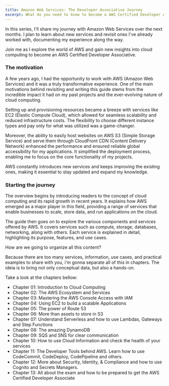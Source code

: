 ```yaml
---
title: Amazon Web Services: The Developer Associative Journey
excerpt: What do you need to know to become a AWS Certified Developer Associative.
---
```


In this series, I'll share my journey with Amazon Web Services over the next months. I plan to learn about new services and revisit ones I've already worked with, documenting my experience along the way.

Join me as I explore the world of AWS and gain new insights into cloud computing to become an AWS Certified Developer Associative.

### The motivation

A few years ago, I had the opportunity to work with AWS (Amazon Web Services) and it was a truly transformative experience. One of the main motivations behind revisiting and writing this guide stems from the incredible impact it had on my past projects and the ever-evolving nature of cloud computing.

Setting up and provisioning resources became a breeze with services like EC2 (Elastic Compute Cloud), which allowed for seamless scalability and reduced infrastructure costs. The flexibility to choose different instance types and pay only for what was utilized was a game-changer.

Moreover, the ability to easily host websites on AWS S3 (Simple Storage Service) and serve them through CloudFront CDN (Content Delivery Network) enhanced the performance and ensured reliable global accessibility for my applications. It simplified the deployment process, enabling me to focus on the core functionality of my projects.

AWS constantly introduces new services and keeps improving the existing ones, making it essential to stay updated and expand my knowledge.

### Starting the journey

The overview begins by introducing readers to the concept of cloud computing and its rapid growth in recent years. It explains how AWS emerged as a major player in this field, providing a range of services that enable businesses to scale, store data, and run applications on the cloud.

The guide then goes on to explore the various components and services offered by AWS. It covers services such as compute, storage, databases, networking, along with others. Each service is explained in detail, highlighting its purpose, features, and use cases.

How are we going to organize all this content?

Because there are too many services, information, use cases, and practical examples to share with you, i'm gonna separate all of this in chapters. The ideia is to bring not only conceptual data, but also a hands-on.

Take a look at the chapters bellow:

- Chapter 01: Introduction to Cloud Computing
- Chapter 02: The AWS Ecosystem and Services
- Chapter 03: Mastering the AWS Console Access with IAM
- Chapter 04: Using EC2 to build a scalable Applications
- Chapter 05: The power of Route 53
- Chapter 06: More than assets to store in S3
- Chapter 07: Understand Serverless and how to use Lambdas, Gateways and Step Functions
- Chapter 08: The amazing DynamoDB
- Chapter 09: SQS and SNS for clear communication
- Chapter 10: How to use Cloud Information and check the health of your services
- Chapter 11: The Developer Tools behind AWS. Learn how to use CodeCommit, CodeDeploy, CodePipeline and others.
- Chapter 12: More about Security, Identity, & Compliance and how to use Cognito and Secrets Managers.
- Chapter 13: All about the exam and how to be prepared to get the AWS Certified Developer Associate
